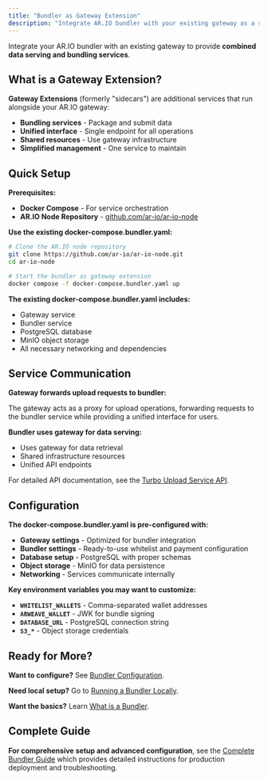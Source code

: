 ```yaml
---
title: "Bundler as Gateway Extension"
description: "Integrate AR.IO bundler with your existing gateway as a sidecar service"
---
```


Integrate your AR.IO bundler with an existing gateway to provide **combined data serving and bundling services**.

## What is a Gateway Extension?

**Gateway Extensions** (formerly "sidecars") are additional services that run alongside your AR.IO gateway:

- **Bundling services** - Package and submit data
- **Unified interface** - Single endpoint for all operations
- **Shared resources** - Use gateway infrastructure
- **Simplified management** - One service to maintain

## Quick Setup

**Prerequisites:**

- **Docker Compose** - For service orchestration
- **AR.IO Node Repository** - [github.com/ar-io/ar-io-node](https://github.com/ar-io/ar-io-node)

**Use the existing docker-compose.bundler.yaml:**

```bash
# Clone the AR.IO node repository
git clone https://github.com/ar-io/ar-io-node.git
cd ar-io-node

# Start the bundler as gateway extension
docker compose -f docker-compose.bundler.yaml up
```

**The existing docker-compose.bundler.yaml includes:**

- Gateway service
- Bundler service
- PostgreSQL database
- MinIO object storage
- All necessary networking and dependencies

## Service Communication

**Gateway forwards upload requests to bundler:**

The gateway acts as a proxy for upload operations, forwarding requests to the bundler service while providing a unified interface for users.

**Bundler uses gateway for data serving:**

- Uses gateway for data retrieval
- Shared infrastructure resources
- Unified API endpoints

For detailed API documentation, see the [Turbo Upload Service API](/apis/turbo/upload-service).

## Configuration

**The docker-compose.bundler.yaml is pre-configured with:**

- **Gateway settings** - Optimized for bundler integration
- **Bundler settings** - Ready-to-use whitelist and payment configuration
- **Database setup** - PostgreSQL with proper schemas
- **Object storage** - MinIO for data persistence
- **Networking** - Services communicate internally

**Key environment variables you may want to customize:**

- **`WHITELIST_WALLETS`** - Comma-separated wallet addresses
- **`ARWEAVE_WALLET`** - JWK for bundle signing
- **`DATABASE_URL`** - PostgreSQL connection string
- **`S3_*`** - Object storage credentials

## Ready for More?

**Want to configure?** See [Bundler Configuration](/build/run-a-bundler/bundler-configuration).

**Need local setup?** Go to [Running a Bundler Locally](/build/run-a-bundler/running-bundler-locally).

**Want the basics?** Learn [What is a Bundler](/build/run-a-bundler/what-is-a-bundler).

## Complete Guide

**For comprehensive setup and advanced configuration**, see the [Complete Bundler Guide](/build/extensions/bundler) which provides detailed instructions for production deployment and troubleshooting.
